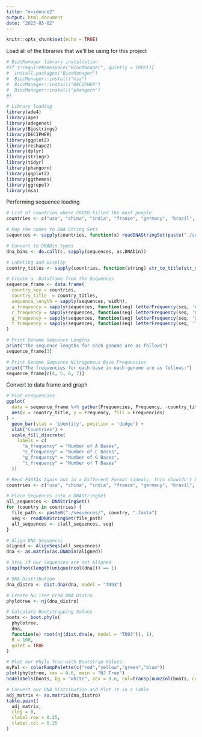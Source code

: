 ```yaml
---
title: "evidence2"
output: html_document
date: "2025-05-02"
---
```


```r
knitr::opts_chunk$set(echo = TRUE)
```

Load all of the libraries that we'll be using for this project

```r
# BioCManager library installation
#if (!requireNamespace("BiocManager", quietly = TRUE)){
#  install.packages("BiocManager")
#  BiocManager::install("msa")
#  BiocManager::install("DECIPHER")
#  BiocManager::install("phangorn")
#}

# Library loading
library(ade4)
library(ape)
library(adegenet)
library(Biostrings)
library(DECIPHER)
library(ggplot2)
library(reshape2)
library(dplyr)
library(stringr)
library(tidyr)
library(phangorn)
library(ggplot2)
library(ggthemes)
library(ggrepel)
library(msa)

```

Performing sequence loading

```r
# List of countries where COVID killed the most people
countries <- c("usa", "china", "india", "france", "germany", "brazil", "south_korea", "japan", "italy", "uk")

# Map the names to DNA String Sets
sequences <- sapply(countries, function(x) readDNAStringSet(paste("./sequences/", x, ".fasta", sep="")))

# Convert to DNABin types
dna_bins <- do.call(c, sapply(sequences, as.DNAbin))

# Labeling and Display
country_titles <- sapply(countries, function(string) str_to_title(str_replace(string, "_", " ")))

# Create a  Dataframe from the Sequences
sequence_frame <- data.frame(
  country_key = countries,
  country_title  = country_titles,
  sequence_length = sapply(sequences, width),
  a_frequency = sapply(sequences, function(seq) letterFrequency(seq, 'A')),
  c_frequency = sapply(sequences, function(seq) letterFrequency(seq, 'C')),
  g_frequency = sapply(sequences, function(seq) letterFrequency(seq, 'G')),
  t_frequency = sapply(sequences, function(seq) letterFrequency(seq, 'T'))
)

# Print Genome Sequence Lengths
print("The sequence lengths for each genome are as follows")
sequence_frame[3]

# Print Genome Sequence Nitrogenous Base Frequencies
print("The frequencies for each base in each genome are as follows:")
sequence_frame[c(4, 5, 6, 7)]

```

Convert to data frame and graph

```r
# Plot Frequencies
ggplot(
  data = sequence_frame %>% gather(Frequencies, Frequency, -country_title, -country_key, -sequence_length),
  aes(x = country_title, y = Frequency, fill = Frequencies)
) +
  geom_bar(stat = 'identity', position = 'dodge') +
  xlab("Countries") +
  scale_fill_discrete(
    labels = c(
      "a_frequency" = "Number of A Bases",
      "c_frequency" = "Number of C Bases",
      "g_frequency" = "Number of G Bases",
      "t_frequency" = "Number of T Bases"
  ))

```

```r
# Read FASTAs Again but in a Different Format (idealy, this shouldn't be the case but we couldn't find how to do it)
countries <- c("usa", "china", "india", "france", "germany", "brazil", "south_korea", "japan", "italy", "uk")

# Place Sequences into a DNAStringSet
all_sequences <- DNAStringSet()
for (country in countries) {
  file_path <- paste0("./sequences/", country, ".fasta")
  seq <- readDNAStringSet(file_path)
  all_sequences <- c(all_sequences, seq)
}

# Align DNA Sequences
aligned <- AlignSeqs(all_sequences)
dna <- as.matrix(as.DNAbin(aligned))

# Stop if Our Sequences are not Aligned
stopifnot(length(unique(ncol(dna))) == 1)

# DNA Distribution
dna_distro <- dist.dna(dna, model = "TN93")

# Create NJ Tree From DNA Distro
phylotree <- nj(dna_distro)

# Calculate Bootstrapping Values
boots <- boot.phylo(
  phylotree, 
  dna, 
  function(e) root(nj(dist.dna(e, model = "TN93")), 1),
  B = 100,
  quiet = TRUE
)

# Plot our Phylo Tree with Bootstrap Values
myPal <- colorRampPalette(c("red","yellow","green","blue"))
plot(phylotree, cex = 0.6, main = "NJ Tree")
nodelabels(boots, bg = "white", cex = 0.6, col=transp(num2col(boots, col.pal=myPal),.7))  # Red labels for visibility

# Convert our DNA Distribution and Plot it in a Table
adj_matrix <- as.matrix(dna_distro)
table.paint(
  adj_matrix,
  cleg = 0,
  clabel.row = 0.25,
  clabel.col = 0.25
)
```